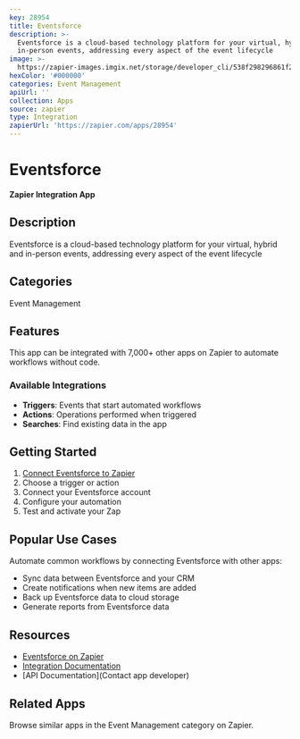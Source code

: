 ```yaml
---
key: 28954
title: Eventsforce
description: >-
  Eventsforce is a cloud-based technology platform for your virtual, hybrid and
  in-person events, addressing every aspect of the event lifecycle
image: >-
  https://zapier-images.imgix.net/storage/developer_cli/538f298296861f2b8e2f8d0c2413a23a_2.png?auto=format%2Ccompress&ixlib=python-3.0.0&q=50
hexColor: '#000000'
categories: Event Management
apiUrl: ''
collection: Apps
source: zapier
type: Integration
zapierUrl: 'https://zapier.com/apps/28954'
---
```

# Eventsforce

**Zapier Integration App**

## Description

Eventsforce is a cloud-based technology platform for your virtual, hybrid and in-person events, addressing every aspect of the event lifecycle

## Categories

Event Management

## Features

This app can be integrated with 7,000+ other apps on Zapier to automate workflows without code.

### Available Integrations

- **Triggers**: Events that start automated workflows
- **Actions**: Operations performed when triggered
- **Searches**: Find existing data in the app

## Getting Started

1. [Connect Eventsforce to Zapier](https://zapier.com/apps/28954)
2. Choose a trigger or action
3. Connect your Eventsforce account
4. Configure your automation
5. Test and activate your Zap

## Popular Use Cases

Automate common workflows by connecting Eventsforce with other apps:

- Sync data between Eventsforce and your CRM
- Create notifications when new items are added
- Back up Eventsforce data to cloud storage
- Generate reports from Eventsforce data

## Resources

- [Eventsforce on Zapier](https://zapier.com/apps/28954)
- [Integration Documentation](https://zapier.com/apps/28954/integrations)
- [API Documentation](Contact app developer)

## Related Apps

Browse similar apps in the Event Management category on Zapier.
